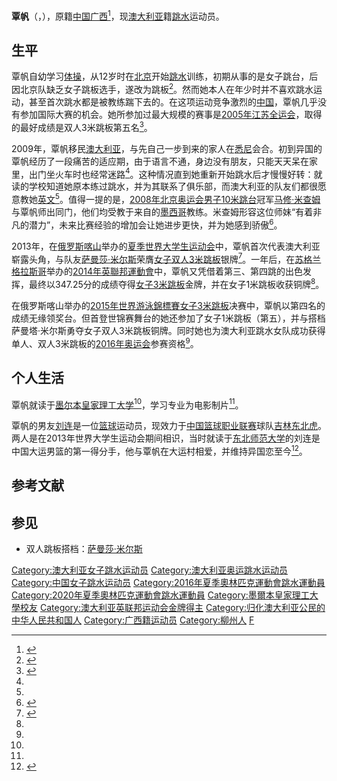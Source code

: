 {{Infobox sportsperson
|name= 覃帆
|image=Esther Qin in 2014 Commonwealth Games.jpg
|imagesize=
|caption= 覃帆夺得2014年英联邦运动会女子3米跳板冠军
|fullname= {{lang|en|Fan Esther Qin}}<ref name="universiade2013">{{cite web|title=QIN Fan Esther|url=http://universiade2013.sportresult.com/hide/en/-240/Participant/ParticipantInfo/713ea3e6-6130-4690-a54a-2fc4b8e290dc|website=universiade2013.sportresult.com|accessdate=2015-08-02|archive-date=2016-06-11|archive-url=https://web.archive.org/web/20160611175355/http://universiade2013.sportresult.com/hide/en/-240/Participant/ParticipantInfo/713ea3e6-6130-4690-a54a-2fc4b8e290dc|dead-url=no}}</ref>
|altname=
|nickname= 
|country= {{AUS}}
|birth_date = {{birth date and age|1991|11|18|df=yes}}
|birth_place = {{CHN}}[[广西壮族自治区|广西壮族自治区]][[柳州|柳州]]
|hometown= 
|residence= 
|training= 
|height= {{height|m=1.67}}
|weight = 58公斤
|event= 
|level=
|natlteam= 
|club= 
|team= 澳大利亚跳水队
|partner= [[萨曼莎·米尔斯|萨曼莎·米尔斯]]
|former_partner= 
|headcoach= 
|assistcoach=
|formercoach=
|retired=
|medaltemplates= 
{{MedalSport|女子[[跳水|跳水]]}}
{{MedalCountry|{{AUS}}}}
{{MedalCompetition|[[世界游泳锦标赛|世界锦标赛]]}}
{{MedalBronze|[[2015年世界游泳錦標賽|2015年喀山]]|[[2015年世界游泳錦標賽跳水比賽|双人3米跳板]]}}
{{MedalCompetition|[[英联邦运动会|英联邦运动会]]}}
{{MedalGold|[[2014年英聯邦運動會|2014年格拉斯哥]]|[[2014年英联邦运动会跳水比赛|3米跳板]]}}
{{MedalBronze|2014年格拉斯哥|[[2014年英联邦运动会跳水比赛|1米跳板]]}} 
{{MedalCompetition|[[世界大学生运动会|世界大学生运动会]]}}
{{MedalSilver|[[2013年夏季世界大學運動會|2013年喀山]]|[[2013年夏季世界大學運動會跳水比賽|双人3米跳板]]}}
}}
'''覃帆'''（{{lang-en|'''Esther Qin'''}}，{{bd|1991年|11月18日|catIdx=Qin, Esther}}），原籍[[中国|中国]][[广西|广西]]<ref name="glasgow">{{cite web|title=Ether Qin results|url=http://g2014results.thecgf.com/athlete/diving/1030244/e_qin.html|website=2014 Glasgow Commonwealth Games website|accessdate=2015-07-27|archive-date=2016-03-06|archive-url=https://web.archive.org/web/20160306223607/http://g2014results.thecgf.com/athlete/diving/1030244/e_qin.html|dead-url=no}}</ref>，现[[澳大利亚|澳大利亚]]籍[[跳水|跳水]]运动员。

==生平==
覃帆自幼学习[[体操|体操]]，从12岁时在[[北京|北京]]开始[[跳水|跳水]]训练，初期从事的是女子跳台，后因北京队缺乏女子跳板选手，遂改为跳板<ref name="people">{{cite web|url=http://sports.people.com.cn/n/2015/0802/c22176-27397743.html|title=跳板美女覃帆在澳大利亚享受跳水|publisher=人民网|date=2015-08-02|accessdate=2015-08-02|deadurl=yes|archiveurl=https://web.archive.org/web/20160304104925/http://sports.people.com.cn/n/2015/0802/c22176-27397743.html|archivedate=2016-03-04}}</ref>。然而她本人在年少时并不喜欢跳水运动，甚至首次跳水都是被教练踹下去的。在这项运动竞争激烈的[[中国|中国]]，覃帆几乎没有参加国际大赛的机会。她所参加过最大规模的赛事是[[中华人民共和国第十届运动会|2005年江苏全运会]]，取得的最好成绩是双人3米跳板第五名<ref name="sina">{{cite web|url=http://sports.sina.com.cn/others/diving/2015-08-02/doc-ifxfpcys8239606.shtml|title=专访跳水华裔美少女覃帆 喀山是爱情开始的地方|publisher=新浪体育|date=2015-08-02|accessdate=2015-08-02|archive-date=2020-12-01|archive-url=https://web.archive.org/web/20201201103633/http://sports.sina.com.cn/others/diving/2015-08-02/doc-ifxfpcys8239606.shtml|dead-url=no}}</ref>。

2009年，覃帆移民[[澳大利亚|澳大利亚]]，与先自己一步到来的家人在[[悉尼|悉尼]]会合。初到异国的覃帆经历了一段痛苦的适应期，由于语言不通，身边没有朋友，只能天天呆在家里，出门坐火车时也经常迷路<ref name="sina"/>。这种情况直到她重新开始跳水后才慢慢好转：就读的学校知道她原本练过跳水，并为其联系了俱乐部，而澳大利亚的队友们都很愿意教她[[英文|英文]]<ref name="people"/>。值得一提的是，[[2008年夏季奥林匹克运动会跳水比赛－男子10米高台|2008年北京奥运会男子10米跳台]]冠军[[马修·米查姆|马修·米查姆]]与覃帆师出同门，他们均受教于来自{{link-en|新南威尔士体育学院|New South Wales Institute of Sport}}的[[墨西哥|墨西哥]]教练{{link-en|查瓦·索伯里诺|Chava Sobrino}}。米查姆形容这位师妹“有着非凡的潜力”，未来比赛经验的增加会让她进步更快，并为她感到骄傲<ref name="bandao">{{cite web|url=http://csxb.bandao.cn/data/20140805/html/21/content_7.html|title=英联邦运动会冠军是张中国面孔|publisher=半岛网|date=2014-08-05|accessdate=2015-08-02}}{{dead link|date=2018年4月 |bot=InternetArchiveBot |fix-attempted=yes }}</ref>。

2013年，在[[俄罗斯|俄罗斯]][[喀山|喀山]]举办的[[2013年夏季世界大學運動會|夏季世界大学生运动会]]中，覃帆首次代表澳大利亚崭露头角，与队友[[萨曼莎·米尔斯|萨曼莎·米尔斯]]荣膺[[2013年夏季世界大學運動會跳水比賽|女子双人3米跳板]]银牌<ref>{{cite web|title=Honour Roll - Esther Quin|url=http://www.unisport.com.au/InsideAUS/HonourRoll/Pages/EstherQuin.aspx|website=Australian University Sport website|accessdate=2015-07-27|deadurl=yes|archiveurl=https://web.archive.org/web/20150413231602/http://www.unisport.com.au/InsideAUS/HonourRoll/Pages/EstherQuin.aspx|archivedate=2015-04-13}}</ref>。一年后，在[[苏格兰|苏格兰]][[格拉斯哥|格拉斯哥]]举办的[[2014年英聯邦運動會|2014年英聯邦運動會]]中，覃帆又凭借着第三、第四跳的出色发挥，最终以347.25分的成绩夺得[[2014年英联邦运动会跳水比赛|女子3米跳板]]金牌，并在女子1米跳板收获铜牌<ref name="bandao"/>。

在俄罗斯喀山举办的[[2015年世界游泳錦標賽|2015年世界游泳錦標賽]][[2015年世界游泳錦標賽跳水比賽|女子3米跳板]]决赛中，覃帆以第四名的成绩无缘领奖台。但首登世锦赛舞台的她还参加了女子1米跳板（第五），并与搭档萨曼塔·米尔斯勇夺女子双人3米跳板铜牌。同时她也为澳大利亚跳水女队成功获得单人、双人3米跳板的[[2016年奥运会|2016年奥运会]]参赛资格<ref name="sina"/>。

==个人生活==
覃帆就读于[[墨尔本皇家理工大学|墨尔本皇家理工大学]]<ref name="universiade2013"/>，学习专业为电影制片<ref name="people"/>。

覃帆的男友[[刘连|刘连]]是一位[[篮球|篮球]]运动员，现效力于[[中国篮球职业联赛|中国篮球职业联赛]]球队[[吉林东北虎|吉林东北虎]]。两人是在2013年世界大学生运动会期间相识，当时就读于[[东北师范大学|东北师范大学]]的刘连是中国大运男篮的第一得分手，他与覃帆在大运村相爱，并维持异国恋至今<ref name="hupu">{{cite web|url=http://voice.hupu.com/cba/topic/liuliancubs|title=大超卫冕冠军东北师大男篮的“锋线坦克” 刘连|publisher=虎扑|accessdate=2015-08-02|archive-date=2016-03-04|archive-url=https://web.archive.org/web/20160304193216/http://voice.hupu.com/cba/topic/liuliancubs|dead-url=no}}</ref>。

== 参考文献 ==
{{Reflist|2}}

== 参见 ==
* 双人跳板搭档：[[萨曼莎·米尔斯|萨曼莎·米尔斯]]

{{DEFAULTSORT:Qin, Esther}}
[[Category:澳大利亚女子跳水运动员|Category:澳大利亚女子跳水运动员]]
[[Category:澳大利亚奥运跳水运动员|Category:澳大利亚奥运跳水运动员]]
[[Category:中国女子跳水运动员|Category:中国女子跳水运动员]]
[[Category:2016年夏季奧林匹克運動會跳水運動員|Category:2016年夏季奧林匹克運動會跳水運動員]]
[[Category:2020年夏季奧林匹克運動會跳水運動員|Category:2020年夏季奧林匹克運動會跳水運動員]]
[[Category:墨爾本皇家理工大學校友|Category:墨爾本皇家理工大學校友]]
[[Category:澳大利亚英联邦运动会金牌得主|Category:澳大利亚英联邦运动会金牌得主]]
[[Category:归化澳大利亚公民的中华人民共和国人|Category:归化澳大利亚公民的中华人民共和国人]]
[[Category:广西籍运动员|Category:广西籍运动员]]
[[Category:柳州人|Category:柳州人]]
[[Category:覃姓|F]]